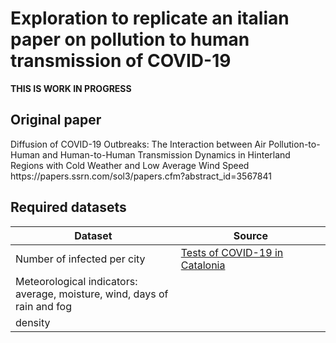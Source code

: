# Exploration to replicate an italian paper on pollution to human transmission of COVID-19

**THIS IS WORK IN PROGRESS**

## Original paper

Diffusion of COVID-19 Outbreaks: The Interaction between Air Pollution-to-Human and Human-to-Human Transmission Dynamics in Hinterland Regions with Cold Weather and Low Average Wind Speed
https://papers.ssrn.com/sol3/papers.cfm?abstract_id=3567841

## Required datasets

| Dataset | Source |
|---------|--------|
| Number of infected per city | [Tests of COVID-19 in Catalonia](../data-raw/covid_tests_catalonia/README.md) | |
| Meteorological indicators: average, moisture, wind, days of rain and fog |  |
| density | |
